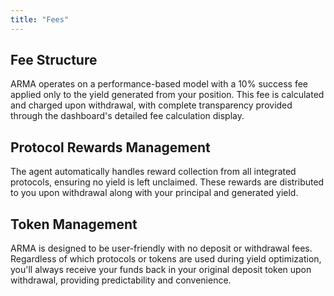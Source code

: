 ```yaml
---
title: "Fees"
---
```


## Fee Structure

ARMA operates on a performance-based model with a 10% success fee applied only to the yield generated from your position. This fee is calculated and charged upon withdrawal, with complete transparency provided through the dashboard's detailed fee calculation display.

## Protocol Rewards Management

The agent automatically handles reward collection from all integrated protocols, ensuring no yield is left unclaimed. These rewards are distributed to you upon withdrawal along with your principal and generated yield.

## Token Management

ARMA is designed to be user-friendly with no deposit or withdrawal fees. Regardless of which protocols or tokens are used during yield optimization, you'll always receive your funds back in your original deposit token upon withdrawal, providing predictability and convenience.
